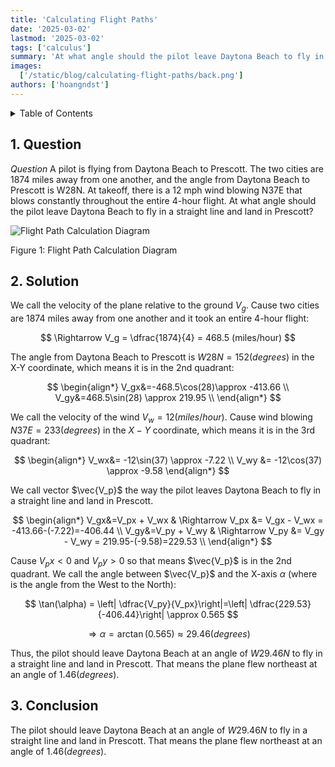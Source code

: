 ```yaml
---
title: 'Calculating Flight Paths'
date: '2025-03-02'
lastmod: '2025-03-02'
tags: ['calculus']
summary: 'At what angle should the pilot leave Daytona Beach to fly in a straight line and land in Prescott?'
images:
  ['/static/blog/calculating-flight-paths/back.png']
authors: ['hoangndst']
---
```


<details>
  <summary style={{ fontSize: "1.5em", fontWeight: "bold" }}>Table of Contents</summary>
  1. [Question](#1-question) <br />
  2. [Solution](#2-solution) <br />
  3. [Conclusion](#3-conclusion) <br />
</details>

## 1. Question
$Question$ A pilot is flying from Daytona Beach to Prescott. The two cities are 1874 miles away from one another, and the angle from Daytona Beach to Prescott is W28N. At takeoff, there is a 12 mph wind blowing N37E that blows constantly throughout the entire 4-hour flight. At what angle should the pilot leave Daytona Beach to fly in a straight line and land in Prescott?
<div style={{ textAlign: "center" }}>
  <img
    src="/static/blog/calculating-flight-paths/back.png"
    alt="Flight Path Calculation Diagram"
    style={{ width: "80%", display: "block", margin: "0 auto" }}
  />
  <p style={{ textAlign: "center" }}>Figure 1: Flight Path Calculation Diagram</p>
</div>

## 2. Solution
We call the velocity of the plane relative to the ground $V_g$. Cause two cities are 1874 miles away from one another and it took an entire 4-hour flight:

$$
\Rightarrow V_g = \dfrac{1874}{4} = 468.5 (miles/hour)
$$

The angle from Daytona Beach to Prescott is $W28N = 152 (degrees)$ in the X-Y coordinate, which means it is in the 2nd quadrant:

$$
\begin{align*}
V_gx&=-468.5\cos(28)\approx -413.66 \\
V_gy&=468.5\sin(28) \approx 219.95 \\
\end{align*}
$$

We call the velocity of the wind $V_w = 12(miles/hour)$. Cause wind blowing $N37E = 233 (degrees)$ in the $X-Y$ coordinate, which means it is in the 3rd quadrant:

$$
\begin{align*} 
V_wx&=  -12\sin(37) \approx -7.22 \\ 
V_wy &=  -12\cos(37) \approx -9.58
\end{align*}
$$

We call vector $\vec{V_p}$ the way the pilot leaves Daytona Beach to fly in a straight line and land in Prescott.

$$
\begin{align*}
V_gx&=V_px + V_wx  & \Rightarrow V_px &= V_gx - V_wx = -413.66-(-7.22)=-406.44 \\
V_gy&=V_py + V_wy & \Rightarrow V_py &= V_gy - V_wy = 219.95-(-9.58)=229.53 \\
\end{align*}
$$

Cause $V_px < 0$ and $V_py > 0$ so that means $\vec{V_p}$ is in the 2nd quadrant. We call the angle between $\vec{V_p}$ and the X-axis $\alpha$ (where 
 is the angle from the West to the North):

$$
\tan(\alpha) = \left| \dfrac{V_py}{V_px}\right|=\left| \dfrac{229.53}{-406.44}\right| \approx 0.565
$$

$$
\Rightarrow \alpha = \arctan(0.565) \approx 29.46 (degrees)
$$

Thus, the pilot should leave Daytona Beach at an angle of $W29.46N$ to fly in a straight line and land in Prescott. 
That means the plane flew northeast at an angle of $1.46 (degrees)$.

## 3. Conclusion
The pilot should leave Daytona Beach at an angle of $W29.46N$ to fly in a straight line and land in Prescott. That means the plane flew northeast at an angle of $1.46 (degrees)$.
